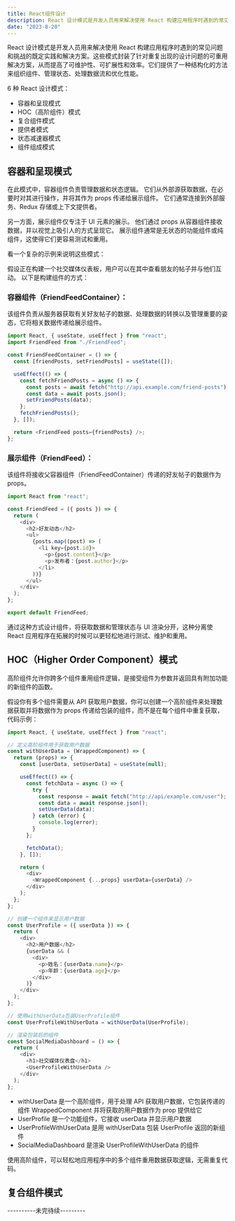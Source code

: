 ```yaml
---
title: React组件设计
description: React 设计模式是开发人员用来解决使用 React 构建应用程序时遇到的常见问题和挑战的既定实践和解决方案.
date: "2023-8-20"
---
```


React 设计模式是开发人员用来解决使用 React 构建应用程序时遇到的常见问题和挑战的既定实践和解决方案。这些模式封装了针对重复出现的设计问题的可重用解决方案，从而提高了可维护性、可扩展性和效率。它们提供了一种结构化的方法来组织组件、管理状态、处理数据流和优化性能。

6 种 React 设计模式：

- 容器和呈现模式
- HOC（高阶组件）模式
- 复合组件模式
- 提供者模式
- 状态减速器模式
- 组件组成模式

## 容器和呈现模式

在此模式中，容器组件负责管理数据和状态逻辑。 它们从外部源获取数据，在必要时对其进行操作，并将其作为 props 传递给展示组件。 它们通常连接到外部服务、Redux 存储或上下文提供者。

另一方面，展示组件仅专注于 UI 元素的展示。 他们通过 props 从容器组件接收数据，并以视觉上吸引人的方式呈现它。 展示组件通常是无状态的功能组件或纯组件，这使得它们更容易测试和重用。

看一个复杂的示例来说明这些模式：

假设正在构建一个社交媒体仪表板，用户可以在其中查看朋友的帖子并与他们互动。 以下是构建组件的方式：

### 容器组件（FriendFeedContainer）：

该组件负责从服务器获取有关好友帖子的数据、处理数据的转换以及管理重要的姿态，它将相关数据传递给展示组件。

```js
import React, { useState, useEffect } from "react";
import FriendFeed from "./FriendFeed";

const FriendFeedContainer = () => {
  const [friendPosts, setFriendPosts] = useState([]);

  useEffect(() => {
    const fetchFriendPosts = async () => {
      const posts = await fetch("http://api.example.com/friend-posts");
      const data = await posts.json();
      setFriendPosts(data);
    };
    fetchFriendPosts();
  }, []);

  return <FriendFeed posts={friendPosts} />;
};
```

### 展示组件（FriendFeed）：

该组件将接收父容器组件（FriendFeedContainer）传递的好友帖子的数据作为 props。

```js
import React from "react";

const FriendFeed = ({ posts }) => {
  return (
    <div>
      <h2>好友动态</h2>
      <ul>
        {posts.map((post) => (
          <li key={post.id}>
            <p>{post.content}</p>
            <p>发布者：{post.author}</p>
          </li>
        ))}
      </ul>
    </div>
  );
};

export default FriendFeed;
```

通过这种方式设计组件，将获取数据和管理状态与 UI 渲染分开，这种分离使 React 应用程序在拓展的时候可以更轻松地进行测试、维护和重用。

## HOC（Higher Order Component）模式

高阶组件允许你跨多个组件重用组件逻辑，是接受组件为参数并返回具有附加功能的新组件的函数。

假设你有多个组件需要从 API 获取用户数据，你可以创建一个高阶组件来处理数据获取并将数据作为 props 传递给包装的组件，而不是在每个组件中重复获取，代码示例：

```js
import React, { useState, useEffect } from "react";

// 定义高阶组件用于获取用户数据
const withUserData = (WrappedComponent) => {
  return (props) => {
    const [userData, setUserData] = useState(null);

    useEffect(() => {
      const fetchData = async () => {
        try {
          const response = await fetch("http://api/example.com/user");
          const data = await response.json();
          setUserData(data);
        } catch (error) {
          console.log(error);
        }
      };

      fetchData();
    }, []);

    return (
      <div>
        <WrappedComponent {...props} userData={userData} />
      </div>
    );
  };
};

// 创建一个组件来显示用户数据
const UserProfile = ({ userData }) => {
  return (
    <div>
      <h2>用户数据</h2>
      {userData && (
        <div>
          <p>姓名：{userData.name}</p>
          <p>年龄：{userData.age}</p>
        </div>
      )}
    </div>
  );
};

// 使用withUserData包装UserProfile组件
const UserProfileWithUserData = withUserData(UserProfile);

// 渲染包装后的组件
const SocialMediaDashboard = () => {
  return (
    <div>
      <h1>社交媒体仪表盘</h1>
      <UserProfileWithUserData />
    </div>
  );
};
```

- withUserData 是一个高阶组件，用于处理 API 获取用户数据，它包装传递的组件 WrappedComponent 并将获取的用户数据作为 prop 提供给它
- UserProfile 是一个功能组件，它接收 userData 并显示用户数据
- UserProfileWithUserData 是用 withUserData 包装 UserProfile 返回的新组件
- SocialMediaDashboard 是渲染 UserProfileWithUserData 的组件

使用高阶组件，可以轻松地应用程序中的多个组件重用数据获取逻辑，无需重复代码。

## 复合组件模式

----------未完待续---------
